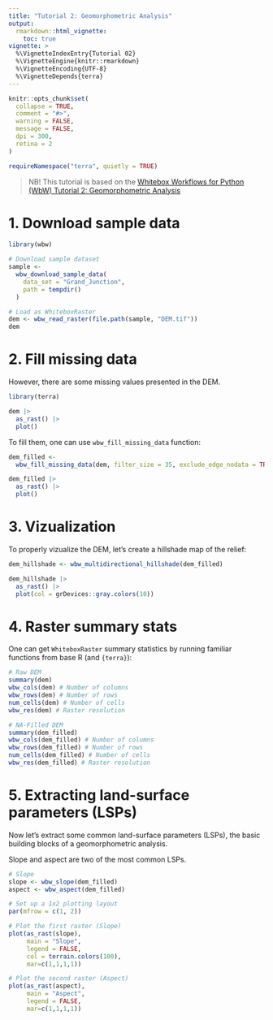 ```yaml
---
title: "Tutorial 2: Geomorphometric Analysis"
output: 
  rmarkdown::html_vignette:
    toc: true
vignette: >
  %\VignetteIndexEntry{Tutorial 02}
  %\VignetteEngine{knitr::rmarkdown}
  %\VignetteEncoding{UTF-8}
  %\VignetteDepends{terra}
---
```


```r
knitr::opts_chunk$set(
  collapse = TRUE,
  comment = "#>",
  warning = FALSE,
  message = FALSE,
  dpi = 300,
  retina = 2
)

requireNamespace("terra", quietly = TRUE)
```

> NB! This tutorial is based on the [Whitebox Workflows for Python (WbW) Tutorial 2: Geomorphometric Analysis](https://github.com/jblindsay/jblindsay.github.io/blob/master/WhiteboxTutorials/WbW_tutorials/WbW_tutorial2.ipynb)

# 1. Download sample data

```r
library(wbw)

# Download sample dataset
sample <- 
  wbw_download_sample_data(
    data_set = "Grand_Junction", 
    path = tempdir()
  )

# Load as WhiteboxRaster
dem <- wbw_read_raster(file.path(sample, "DEM.tif"))
dem
```

# 2. Fill missing data

However, there are some missing values presented in the DEM.
```r
library(terra)

dem |> 
  as_rast() |> 
  plot()

```

To fill them, one can use `wbw_fill_missing_data` function:
```r
dem_filled <- 
  wbw_fill_missing_data(dem, filter_size = 35, exclude_edge_nodata = TRUE)

dem_filled |> 
  as_rast() |> 
  plot()
```

# 3. Vizualization

To properly vizualize the DEM, let's create a hillshade map of the relief:

```r
dem_hillshade <- wbw_multidirectional_hillshade(dem_filled)

dem_hillshade |> 
  as_rast() |> 
  plot(col = grDevices::gray.colors(10))
```

# 4. Raster summary stats

One can get `WhiteboxRaster` summary statistics by running familiar functions from base R (and `{terra}`):

```r
# Raw DEM
summary(dem)
wbw_cols(dem) # Number of columns
wbw_rows(dem) # Number of rows
num_cells(dem) # Number of cells
wbw_res(dem) # Raster resolution

# NA-Filled DEM
summary(dem_filled)
wbw_cols(dem_filled) # Number of columns
wbw_rows(dem_filled) # Number of rows
num_cells(dem_filled) # Number of cells
wbw_res(dem_filled) # Raster resolution
```

# 5. Extracting land-surface parameters (LSPs)
Now let's extract some common land-surface parameters (LSPs), the basic building blocks of a geomorphometric analysis.

Slope and aspect are two of the most common LSPs.

```r
# Slope
slope <- wbw_slope(dem_filled)
aspect <- wbw_aspect(dem_filled)

# Set up a 1x2 plotting layout
par(mfrow = c(1, 2))

# Plot the first raster (Slope)
plot(as_rast(slope),
     main = "Slope",
     legend = FALSE,
     col = terrain.colors(100),
     mar=c(1,1,1,1))

# Plot the second raster (Aspect)
plot(as_rast(aspect),
     main = "Aspect",
     legend = FALSE,
     mar=c(1,1,1,1))

```
